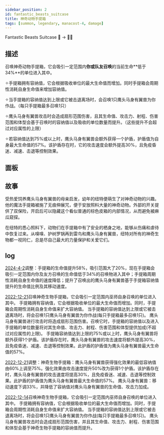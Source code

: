 ```yaml
---
sidebar_position: 2
id: fantastic_beasts_suitcase
title: 神奇动物手提箱
tags: [summon, legendary, manacost-4, damage]
---
```


Fantastic Beasts Suitcase 🧳 -> 🦅🐴

<!--truncate-->



<CardBasics cardKey={id}/>


## 描述

召唤神奇动物手提箱，它会吸引一定范围内**你或队友召唤**的当前生命**低于34%**的单位进入其中。

✧手提箱拥有容纳值，它会根据吸收单位的最大生命值而增加。同时手提箱会周期性消耗自身生命值来增加容纳值。

✧当手提箱的容纳值达到上限或它被击退离场时，会召唤1只鹰头马身有翼兽为你作战。（每只手提箱最多召唤1只）

✧鹰头马身有翼兽攻击时会造成扇形范围伤害，且其生命值、攻击力、射程、伤害范围和体型会基于召唤时的容纳值以及吸收的单位数量而提升。（这些提升不会超过对应属性的上限）

✧若容纳值达到75%或以上时，鹰头马身有翼兽会额外获得一个护盾，护盾值为自身最大生命值的57%。该护盾存在时，它的攻击速度会额外提高30%，且免疫昏迷、减速、击退等控制效果。

## 面板


<LevelComponent/>


<CardDynamicTable cardKey={id}/>


<CardComplexTable cardKey={id}/>


## 故事

受热爱饲养鹰头马身有翼兽的母亲启发，幼年的纽特便萌生了对神奇动物的兴趣。他的魔法手提箱被施了无痕伸展咒，便于安放照料大量的神奇动物。外部的开关提供了双保险，开启后可以隐藏这个看似普通的棕色皮箱的内部情况，从而避免被麻瓜窥探。

在纽特的悉心照料下，动物们在手提箱中有了安全的栖身之地，能够从伤痛和虐待中恢复过来。从嗅嗅、护树罗锅再到雷鸟和鹰头马身有翼兽，纽特对所有的神奇生物都一视同仁，总是尽自己最大的力量保护和关爱它们。


## log

[2024-4-2](/blog/240402-update-annc#adjustment)调整：手提箱的生命值提升58%，吸引范围大了20%，现在手提箱会吸引一定范围内你及友方召唤的生命值低于34%的召唤物进入其中；手提箱周期性消耗自身生命值的速度降低；提升了召唤出的鹰头马身有翼兽基于手提箱容纳值提升的生命值比例及其移动速度。

[2022-12-21](/blog/221221-update-annc#description)召唤神奇生物手提箱，它会吸引一定范围内巫师自身召唤的单位进入其中。
手提箱拥有容纳值，它会根据吸收单位的最大生命值而增加。同时，手提箱会周期性消耗自身生命值来扩大容纳值。
当手提箱的容纳值达到上限或它被击退离场时，将会召唤1只鹰头马身有翼兽为你作战(每只手提箱最多召唤1只)。
鹰头马身有翼兽进行攻击时将造成扇形范围伤害。召唤它时，手提箱的容纳值以及进入手提箱的单位数量将对其生命值、攻击力、射程、伤害范围和体型提供加成(不超过对应属性的上限)。
手提箱容纳值达到上限的75%或以上时，鹰头马身有翼兽将额外获得1个护盾。该护盾存在时，鹰头马身有翼兽的攻击速度将额外提高30%，且免疫昏迷、减速、击退等控制效果。此护盾的护盾值为鹰头马身有翼兽最大生命值的57%。

[2022-12-21](/blog/221221-update-annc#adjustment)调整：神奇生物手提箱：鹰头马身有翼兽获得强化效果的最低容纳值由60%上调至75%。强化效果由攻击速度提升50%改为获得1个护盾。该护盾存在时，鹰头马身有翼兽的攻击速度将提高30%，且免疫昏迷、减速、击退等控制效果。此护盾的护盾值为鹰头马身有翼兽最大生命值的57%。
鹰头马身有翼兽：移动速度下调33%，并降低了容纳值对鹰头马身有翼兽的生命值、攻击力加成。

[2022-12-14](/blog/221221-update-annc#description)召唤神奇生物手提箱，它会吸引一定范围内巫师自身召唤的单位进入其中。
手提箱拥有容纳值，它会根据吸收单位的最大生命值而增加。同时，手提箱会周期性消耗自身生命值来扩大容纳值。
当手提箱的容纳值达到上限或它被击退离场时，将会召唤1只鹰头马身有翼兽为你作战(每只手提箱最多召唤1只)。
鹰头马身有翼兽攻击时会造成扇形范围伤害，并且其生命值、攻击力、射程、伤害范围和体型会基于神奇生物手提箱的容纳值而提升。
